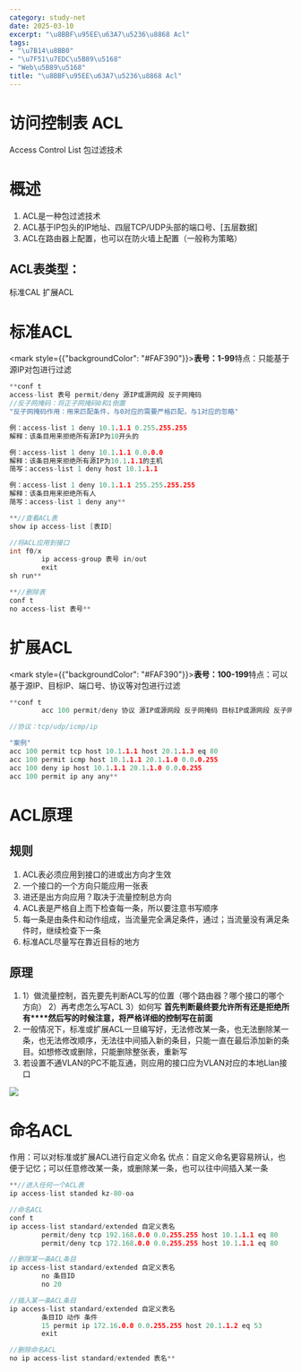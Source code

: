 ```yaml
---
category: study-net
date: 2025-03-10
excerpt: "\u8BBF\u95EE\u63A7\u5236\u8868 Acl"
tags:
- "\u7B14\u8BB0"
- "\u7F51\u7EDC\u5B89\u5168"
- "Web\u5B89\u5168"
title: "\u8BBF\u95EE\u63A7\u5236\u8868 Acl"
---
```

# 访问控制表 ACL 

Access Control List   包过滤技术

# 概述

1. ACL是一种包过滤技术
2. ACL基于IP包头的IP地址、四层TCP/UDP头部的端口号、[五层数据]
3. ACL在路由器上配置，也可以在防火墙上配置（一般称为策略）

## ACL表类型：

标准CAL
扩展ACL

# 标准ACL

<NoteText><mark style={{"backgroundColor": "#FAF390"}}>**表号：1-99**</mark></NoteText>特点：只能基于源IP对包进行过滤


```C++
**conf t
access-list 表号 permit/deny 源IP或源网段 反子网掩码
//反子网掩码：将正子网掩码0和1倒置
"反子网掩码作用：用来匹配条件，与0对应的需要严格匹配，与1对应的忽略"

例：access-list 1 deny 10.1.1.1 0.255.255.255
解释：该条目用来拒绝所有源IP为10开头的

例：access-list 1 deny 10.1.1.1 0.0.0.0
解释：该条目用来拒绝所有源IP为10.1.1.1的主机
简写：access-list 1 deny host 10.1.1.1

例：access-list 1 deny 10.1.1.1 255.255.255.255
解释：该条目用来拒绝所有人
简写：access-list 1 deny any**
```


```C++
**//查看ACL表
show ip access-list [表ID]

//将ACL应用到接口
int f0/x
        ip access-group 表号 in/out
        exit
sh run**
```


```C++
**//删除表
conf t
no access-list 表号**
```

# 扩展ACL

<NoteText><mark style={{"backgroundColor": "#FAF390"}}>**表号：100-199**</mark></NoteText>特点：可以基于源IP、目标IP、端口号、协议等对包进行过滤


```C++
**conf t 
        acc 100 permit/deny 协议 源IP或源网段 反子网掩码 目标IP或源网段 反子网掩码 [eq 端口号]

//协议：tcp/udp/icmp/ip

"案例"
acc 100 permit tcp host 10.1.1.1 host 20.1.1.3 eq 80
acc 100 permit icmp host 10.1.1.1 20.1.1.0 0.0.0.255
acc 100 deny ip host 10.1.1.1 20.1.1.0 0.0.0.255
acc 100 permit ip any any**
```

# ACL原理

## 规则

1. ACL表必须应用到接口的进或出方向才生效
2. 一个接口的一个方向只能应用一张表
3. 进还是出方向应用？取决于流量控制总方向
4. ACL表是严格自上而下检查每一条，所以要注意书写顺序
5. 每一条是由条件和动作组成，当流量完全满足条件，通过；当流量没有满足条件时，继续检查下一条
6. 标准ACL尽量写在靠近目标的地方

## 原理

1. 1）做流量控制，首先要先判断ACL写的位置（哪个路由器？哪个接口的哪个方向）
2）再考虑怎么写ACL
3）如何写
**首先判断最终要允许所有还是拒绝所有****然后写的时候注意，将严格详细的控制写在前面**
2. 一般情况下，标准或扩展ACL一旦编写好，无法修改某一条，也无法删除某一条，也无法修改顺序，无法往中间插入新的条目，只能一直在最后添加新的条目。如想修改或删除，只能删除整张表，重新写
3. 若设置不通VLAN的PC不能互通，则应用的接口应为VLAN对应的本地Llan接口

![](https://cdn.jsdelivr.net/gh/yy0691/img-bed@main/Net_Safe_FeiShu/Dw26bqdoUood7cxKH7Qcmw9NnGe.png)

# 命名ACL

作用：可以对标准或扩展ACL进行自定义命名
优点：自定义命名更容易辨认，也便于记忆；可以任意修改某一条，或删除某一条，也可以往中间插入某一条


```C++
**//进入任何一个ACL表
ip access-list standed kz-80-oa

//命名ACL
conf t
ip access-list standard/extended 自定义表名
        permit/deny tcp 192.168.0.0 0.0.255.255 host 10.1.1.1 eq 80
        permit/deny tcp 172.168.0.0 0.0.255.255 host 10.1.1.1 eq 80 

//删除某一条ACL条目
ip access-list standard/extended 自定义表名
        no 条目ID
        no 20

//插入某一条ACL条目
ip access-list standard/extended 自定义表名
        条目ID 动作 条件
        15 permit ip 172.16.0.0 0.0.255.255 host 20.1.1.2 eq 53
        exit

//删除命名ACL
no ip access-list standard/extended 表名**
```

